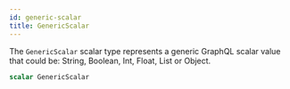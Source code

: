 ```yaml
---
id: generic-scalar
title: GenericScalar
---
```



The `GenericScalar` scalar type represents a generic
GraphQL scalar value that could be:
String, Boolean, Int, Float, List or Object.

```graphql
scalar GenericScalar
```




